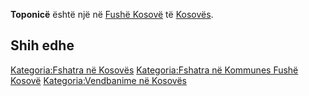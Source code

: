 {{Fshat në 
 | Emri                = Toponicë
 | EmriAlt                = 
 | NAME_SHORT_FORM=      
 | NAME_GENERIC=      
 | NAME_SORT_NAME_RO=      TOPONICE
 | FULL_NAME_RO = Toponicë
 | FULL_NAME_ND_RO=Toponice
 | SORT_NAME_RG=TOPONICE
 | FULL_NAME_RG=Toponicë
 | FULL_NAME_ND_RG=Toponice
 | SRP_NAME_SHORT_FORM=      
 | SRP_NAME_GENERIC=      
 | SRP_NAME_SORT_NAME_RO=      
 | SRP_FULL_NAME_RO = 
 | SRP_FULL_NAME_ND_RO=
 | SRP_SORT_NAME_RG=
 | SRP_FULL_NAME_RG=
 | SRP_FULL_NAME_ND_RG=
 | Emri (Rasa dhanore) = 
 | Figura              = 
 | Shteti              = Kosovo
 | Komuna              = Fushë Kosovë
 | Kodi postar         = 
 | Sipërfaqja          = 

 | Popullsia           = 

 | Regj. i popullsisë  = 
 | Dend. e popullsisë  = 
 | Faqja zyrtare       = 
 <!--- Koordinatat ----> 
 | Gjerësia            = 42.529444
 | Gjatësia            = 21.626389
 | Lartësia            = 
}}
'''Toponicë''' është një [[]] në [[Fushë Kosovë]] të [[Kosovës]].

<!-- == Gjeografia == -->
<!-- == Historia == -->
<!-- == Demografia == -->
== Shih edhe ==
{{Komuna Fushë Kosovë}}
{{Kosovo-Administrata-Cung}}

[[Kategoria:Fshatra në Kosovës]]
[[Kategoria:Fshatra në Kommunes Fushë Kosovë]]
[[Kategoria:Vendbanime në Kosovës]]